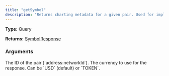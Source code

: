 ```yaml
---
title: "getSymbol"
description: "Returns charting metadata for a given pair. Used for implementing a Trading View datafeed."
---
```


**Type:** Query

**Returns:** [SymbolResponse](/api-reference/types/symbolresponse)

### Arguments

<ResponseField name="symbol" type="String!" required>
  The ID of the pair (`address:networkId`).
</ResponseField>

<ResponseField name="currencyCode" type="String">
  The currency to use for the response. Can be `USD` (default) or `TOKEN`.
</ResponseField>

